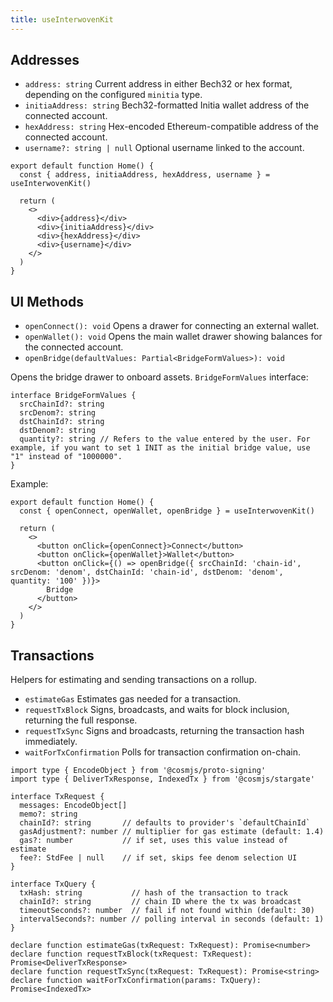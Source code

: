 ```yaml
---
title: useInterwovenKit
---
```


## Addresses

- `address: string` Current address in either Bech32 or hex format, depending on the configured `minitia` type.
- `initiaAddress: string` Bech32-formatted Initia wallet address of the connected account.
- `hexAddress: string` Hex-encoded Ethereum-compatible address of the connected account.
- `username?: string | null` Optional username linked to the account.


```tsx
export default function Home() {
  const { address, initiaAddress, hexAddress, username } = useInterwovenKit()

  return (
    <>
      <div>{address}</div>
      <div>{initiaAddress}</div>
      <div>{hexAddress}</div>
      <div>{username}</div>
    </>
  )
}
```

## UI Methods

- `openConnect(): void` Opens a drawer for connecting an external wallet.
- `openWallet(): void` Opens the main wallet drawer showing balances for the connected account.
- `openBridge(defaultValues: Partial<BridgeFormValues>): void` 

Opens the bridge drawer to onboard assets. `BridgeFormValues` interface:

```tsx
interface BridgeFormValues {
  srcChainId?: string
  srcDenom?: string
  dstChainId?: string
  dstDenom?: string
  quantity?: string // Refers to the value entered by the user. For example, if you want to set 1 INIT as the initial bridge value, use "1" instead of "1000000".
}
```

Example: 

```tsx
export default function Home() {
  const { openConnect, openWallet, openBridge } = useInterwovenKit()

  return (
    <>
      <button onClick={openConnect}>Connect</button>
      <button onClick={openWallet}>Wallet</button>
      <button onClick={() => openBridge({ srcChainId: 'chain-id', srcDenom: 'denom', dstChainId: 'chain-id', dstDenom: 'denom', quantity: '100' })}>
        Bridge
      </button>
    </>
  )
}
```

## Transactions

Helpers for estimating and sending transactions on a rollup.

- `estimateGas` Estimates gas needed for a transaction.
- `requestTxBlock` Signs, broadcasts, and waits for block inclusion, returning the full response.
- `requestTxSync` Signs and broadcasts, returning the transaction hash immediately.
- `waitForTxConfirmation` Polls for transaction confirmation on-chain.

```tsx
import type { EncodeObject } from '@cosmjs/proto-signing'
import type { DeliverTxResponse, IndexedTx } from '@cosmjs/stargate'

interface TxRequest {
  messages: EncodeObject[]
  memo?: string
  chainId?: string       // defaults to provider's `defaultChainId`
  gasAdjustment?: number // multiplier for gas estimate (default: 1.4)
  gas?: number           // if set, uses this value instead of estimate
  fee?: StdFee | null    // if set, skips fee denom selection UI
}

interface TxQuery {
  txHash: string           // hash of the transaction to track
  chainId?: string         // chain ID where the tx was broadcast
  timeoutSeconds?: number  // fail if not found within (default: 30)
  intervalSeconds?: number // polling interval in seconds (default: 1)
}

declare function estimateGas(txRequest: TxRequest): Promise<number>
declare function requestTxBlock(txRequest: TxRequest): Promise<DeliverTxResponse>
declare function requestTxSync(txRequest: TxRequest): Promise<string>
declare function waitForTxConfirmation(params: TxQuery): Promise<IndexedTx>
```
